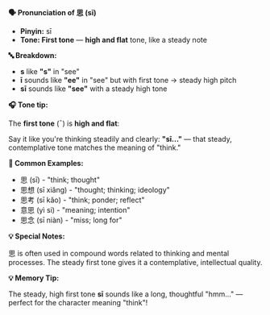 **🗣️ Pronunciation of 思 (sī)**

- **Pinyin:** sī
- **Tone: First tone** — **high and flat** tone, like a steady note

**🔤 Breakdown:**

- **s** like **"s"** in "see"
- **ī** sounds like **"ee"** in "see" but with first tone → steady high pitch
- **sī** sounds like **"see"** with a steady high tone

**🎧 Tone tip:**

The **first tone** (¯) is **high and flat**:

Say it like you're thinking steadily and clearly: **"sī..."** — that steady, contemplative tone
matches the meaning of "think."

**📝 Common Examples:**

- 思 (sī) - "think; thought"
- 思想 (sī xiǎng) - "thought; thinking; ideology"
- 思考 (sī kǎo) - "think; ponder; reflect"
- 意思 (yì si) - "meaning; intention"
- 思念 (sī niàn) - "miss; long for"

**💡 Special Notes:**

思 is often used in compound words related to thinking and mental processes. The steady first tone
gives it a contemplative, intellectual quality.

**💡 Memory Tip:**

The steady, high first tone **sī** sounds like a long, thoughtful "hmm..." — perfect for the
character meaning "think"!
